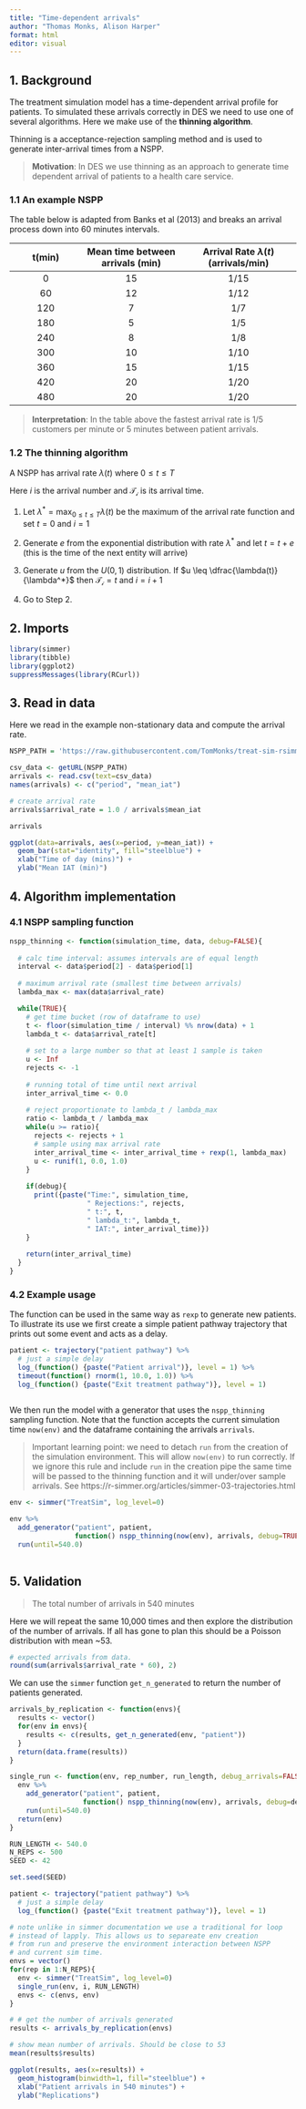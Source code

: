 ```yaml
---
title: "Time-dependent arrivals"
author: "Thomas Monks, Alison Harper"
format: html
editor: visual
---
```


## 1. Background

The treatment simulation model has a time-dependent arrival profile for patients. To simulated these arrivals correctly in DES we need to use one of several algorithms. Here we make use of the **thinning algorithm**.

Thinning is a acceptance-rejection sampling method and is used to generate inter-arrival times from a NSPP.

> **Motivation**: In DES we use thinning as an approach to generate time dependent arrival of patients to a health care service.

### 1.1 An example NSPP

The table below is adapted from Banks et al (2013) and breaks an arrival process down into 60 minutes intervals.

| t(min) | Mean time between arrivals (min) | Arrival Rate $\lambda(t)$ (arrivals/min) |
|:----------------:|:-----------------------:|:---------------------------:|
|   0    |                15                |                   1/15                   |
|   60   |                12                |                   1/12                   |
|  120   |                7                 |                   1/7                    |
|  180   |                5                 |                   1/5                    |
|  240   |                8                 |                   1/8                    |
|  300   |                10                |                   1/10                   |
|  360   |                15                |                   1/15                   |
|  420   |                20                |                   1/20                   |
|  480   |                20                |                   1/20                   |

> **Interpretation**: In the table above the fastest arrival rate is 1/5 customers per minute or 5 minutes between patient arrivals.

### **1.2 The thinning algorithm**

A NSPP has arrival rate $\lambda(t)$ where $0 \leq t \leq T$

Here $i$ is the arrival number and $\mathcal{T_i}$ is its arrival time.

1.  Let $\lambda^* = \max_{0 \leq t \leq T}\lambda(t)$ be the maximum of the arrival rate function and set $t = 0$ and $i=1$

2.  Generate $e$ from the exponential distribution with rate $\lambda^*$ and let $t = t + e$ (this is the time of the next entity will arrive)

3.  Generate $u$ from the $U(0,1)$ distribution. If $u \leq \dfrac{\lambda(t)}{\lambda^*}$ then $\mathcal{T_i} =t$ and $i = i + 1$

4.  Go to Step 2.

## 2. Imports

```r
library(simmer)
library(tibble)
library(ggplot2)
suppressMessages(library(RCurl))
```

## 3. Read in data

Here we read in the example non-stationary data and compute the arrival rate.

```r
NSPP_PATH = 'https://raw.githubusercontent.com/TomMonks/treat-sim-rsimmer/main/data/nspp_example1.csv'

csv_data <- getURL(NSPP_PATH)
arrivals <- read.csv(text=csv_data)
names(arrivals) <- c("period", "mean_iat")

# create arrival rate
arrivals$arrival_rate = 1.0 / arrivals$mean_iat

arrivals
```

```r
ggplot(data=arrivals, aes(x=period, y=mean_iat)) +
  geom_bar(stat="identity", fill="steelblue") + 
  xlab("Time of day (mins)") + 
  ylab("Mean IAT (min)")
```

## 4. Algorithm implementation

### 4.1 NSPP sampling function

```r
nspp_thinning <- function(simulation_time, data, debug=FALSE){
  
  # calc time interval: assumes intervals are of equal length
  interval <- data$period[2] - data$period[1]
  
  # maximum arrival rate (smallest time between arrivals)
  lambda_max <- max(data$arrival_rate)

  while(TRUE){
    # get time bucket (row of dataframe to use)
    t <- floor(simulation_time / interval) %% nrow(data) + 1
    lambda_t <- data$arrival_rate[t]
    
    # set to a large number so that at least 1 sample is taken
    u <- Inf
    rejects <- -1
    
    # running total of time until next arrival
    inter_arrival_time <- 0.0
    
    # reject proportionate to lambda_t / lambda_max
    ratio <- lambda_t / lambda_max
    while(u >= ratio){
      rejects <- rejects + 1
      # sample using max arrival rate
      inter_arrival_time <- inter_arrival_time + rexp(1, lambda_max)
      u <- runif(1, 0.0, 1.0)
    }
    
    if(debug){
      print({paste("Time:", simulation_time, 
                   " Rejections:", rejects, 
                   " t:", t, 
                   " lambda_t:", lambda_t, 
                   " IAT:", inter_arrival_time)})
    }
      
    return(inter_arrival_time)
  }
}
```

### 4.2 Example usage

The function can be used in the same way as `rexp` to generate new patients. To illustrate its use we first create a simple patient pathway trajectory that prints out some event and acts as a delay.

```r
patient <- trajectory("patient pathway") %>% 
  # just a simple delay
  log_(function() {paste("Patient arrival")}, level = 1) %>% 
  timeout(function() rnorm(1, 10.0, 1.0)) %>% 
  log_(function() {paste("Exit treatment pathway")}, level = 1)
  
```

We then run the model with a generator that uses the `nspp_thinning` sampling function. Note that the function accepts the current simulation time `now(env)` and the dataframe containing the arrivals `arrivals`.

> Important learning point: we need to detach `run` from the creation of the simulation environment. This will allow `now(env)` to run correctly. If we ignore this rule and include `run` in the creation pipe the same time will be passed to the thinning function and it will under/over sample arrivals. See https://r-simmer.org/articles/simmer-03-trajectories.html

```r
env <- simmer("TreatSim", log_level=0) 

env %>% 
  add_generator("patient", patient, 
                function() nspp_thinning(now(env), arrivals, debug=TRUE)) %>% 
  run(until=540.0)
  
```

## 5. Validation

> The total number of arrivals in 540 minutes

Here we will repeat the same 10,000 times and then explore the distribution of the number of arrivals. If all has gone to plan this should be a Poisson distribution with mean \~53.

```r
# expected arrivals from data.
round(sum(arrivals$arrival_rate * 60), 2)
```

We can use the `simmer` function `get_n_generated` to return the number of patients generated.

```r
arrivals_by_replication <- function(envs){
  results <- vector()
  for(env in envs){
    results <- c(results, get_n_generated(env, "patient"))
  }
  return(data.frame(results))
}
```

```r
single_run <- function(env, rep_number, run_length, debug_arrivals=FALSE){
  env %>% 
    add_generator("patient", patient, 
                  function() nspp_thinning(now(env), arrivals, debug=debug_arrivals)) %>% 
    run(until=540.0)
  return(env)
}
```

```r
RUN_LENGTH <- 540.0
N_REPS <- 500
SEED <- 42

set.seed(SEED)

patient <- trajectory("patient pathway") %>% 
  # just a simple delay
  log_(function() {paste("Exit treatment pathway")}, level = 1)

# note unlike in simmer documentation we use a traditional for loop
# instead of lapply. This allows us to separeate env creation
# from run and preserve the environment interaction between NSPP 
# and current sim time.
envs = vector()
for(rep in 1:N_REPS){
  env <- simmer("TreatSim", log_level=0) 
  single_run(env, i, RUN_LENGTH)
  envs <- c(envs, env)
}

# # get the number of arrivals generated
results <- arrivals_by_replication(envs)

# show mean number of arrivals. Should be close to 53
mean(results$results)
```

```r
ggplot(results, aes(x=results)) + 
  geom_histogram(binwidth=1, fill="steelblue") + 
  xlab("Patient arrivals in 540 minutes") + 
  ylab("Replications")
```
